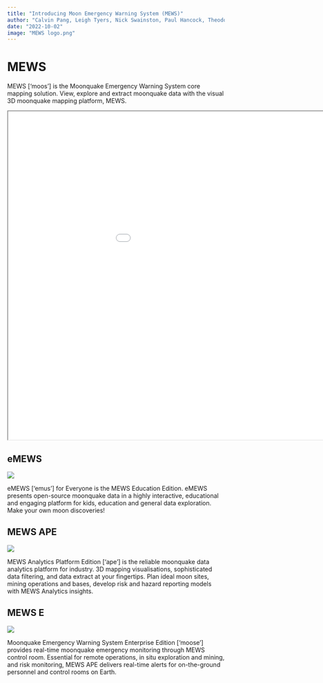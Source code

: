 ```yaml
---
title: "Introducing Moon Emergency Warning System (MEWS)"
author: "Calvin Pang, Leigh Tyers, Nick Swainston, Paul Hancock, Theodora Papadimatos, Trish Radotic"
date: "2022-10-02"
image: "MEWS logo.png"
---
```


# MEWS
MEWS ['moos'] is the Moonquake Emergency Warning System core mapping solution. View, explore and extract moonquake data with the visual 3D moonquake mapping platform, MEWS.

::: {#MEWS}
<iframe width="1100" height="760"
src="MoonquakeMap.html"></iframe>
:::

## eMEWS
![](eMEWS logo.png){fig-align="center"}

eMEWS ['emus'] for Everyone is the MEWS Education Edition. eMEWS presents open-source moonquake data in a highly interactive, educational and engaging platform for kids, education and general data exploration. Make your own moon discoveries!

##  MEWS APE
![](MEWS APE logo.png){fig-align="center"}

MEWS Analytics Platform Edition ['ape'] is the reliable moonquake data analytics platform for industry. 3D mapping visualisations, sophisticated data filtering, and data extract at your fingertips. Plan ideal moon sites, mining operations and bases, develop risk and hazard reporting models with MEWS Analytics insights.

## MEWS E
![](MEWS E logo.png){fig-align="center"}

Moonquake Emergency Warning System Enterprise Edition ['moose'] provides real-time moonquake emergency monitoring through MEWS control room. Essential for remote operations, in situ exploration and mining, and risk monitoring, MEWS APE delivers real-time alerts for on-the-ground personnel and control rooms on Earth.